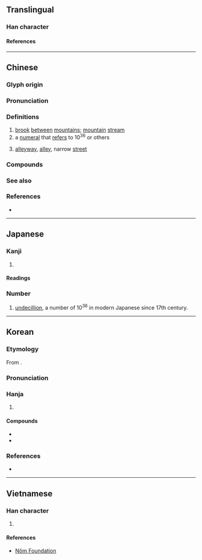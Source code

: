 {{also|涧}}
{{character info}}
==Translingual==

===Han character===
{{Han char|rn=85|rad=水|as=12|sn=15|four=37120|canj=EANA|ids=⿰氵間}}

====References====
{{Han ref|kx=0652.321|dj=1060.030|hdz=80024.140|uh=6F97}}

----

==Chinese==
{{zh-forms|s=涧|alt=㵎,𡼥,𡼏,礀,磵,𧯎,𧯑}}

===Glyph origin===
{{Han etym}}
{{Han compound|水|閒|c1=s|c2=p|t1=water|ls=psc}}

===Pronunciation===
{{zh-pron
|m=jiàn
|m-s=
|c=gaan2,gaan3
|c-t=
|g=
|h=pfs=kiên
|j=
|mb=
|md=
|mn=kàn
|mn-t=
|w=
|x=
|mc=y
|oc=y
|cat=n,num
}}

===Definitions===
{{zh-hanzi}}

# [[brook]] [[between]] [[mountain]]s; [[mountain]] [[stream]]
# a [[numeral]] that [[refer]]s to 10<sup>36</sup> or others
# {{lb|zh|historical|Min Nan}} [[alleyway]], [[alley]], narrow [[street]]

===Compounds===
{{zh-der|山澗|林慚澗愧|桑澗|深澗|清澗|溝澗|溪澗|澗口|澗壑|澗池|澗溝|西澗|餐松飲澗|泗澗溝:[[Sijiangou]]}}

===See also===
{{zh-numerals-10^4}}

===References===
* {{R:yue:Hanzi}}

{{cln|zh|numeral symbols|numerals}}

----

==Japanese==

===Kanji===
{{ja-kanji|grade=|rs=水12}}

# {{rfdef|ja|sort=水12}}

====Readings====
{{ja-readings
|goon=けん
|kanon=かん
|kun=たに-, たにみず-
|nanori=ま
}}

===Number===
{{ja-pos|numeral symbol|かん}}

# [[undecillion]], a number of 10<sup>36</sup> in modern Japanese since 17th century.

----

==Korean==

===Etymology===
From {{der|ko|ltc|-}} {{ltc-l|澗}}. {{hanja-hunmong|간〯|kǎn|地理#상04B}}

===Pronunciation===
{{ko-hanja-pron|간|l=y}}

===Hanja===
{{ko-hanja-search}}
{{ko-hanja|[[산골]] [[물]]|간}}

# {{hanja form of|간|[[mountain]] [[stream]]}}

====Compounds====
{{der-top|Compounds}}
* {{ko-l|계간|溪澗}}
* {{ko-l|벽간|碧澗}}
{{der-bottom}}

===References===
* {{R:hanjadoc|6415}}

----

==Vietnamese==

===Han character===
{{vi-readings|rs=水12|reading=giản}}

# {{rfdef|vi|sort=水12}}

====References====
* [http://nomfoundation.org/common/nom_details.php?codepoint=6f97&img=1 Nôm Foundation]

{{cln|vi|Han tu}}